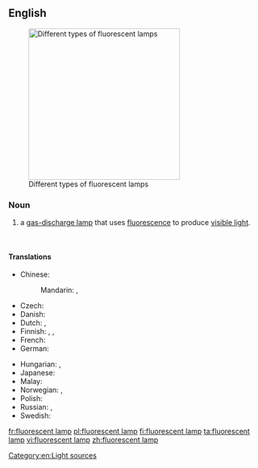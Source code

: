 ==English==
{{wikipedia}}
[[Image:Leuchtstofflampen-chtaube050409.jpg|300px|thumb|Different types of fluorescent lamps]]

===Noun===
{{en-noun|head=[[fluorescent]] [[lamp]]}}

# a [[gas-discharge lamp]] that uses [[fluorescence]] to produce [[visible light]].

<br clear="both" />

====Translations====
{{trans-top|a gas-discharge lamp}}
* Chinese:
*: Mandarin: {{t|cmn|熒光燈|sc=Hani}}, {{t|cmn|荧光灯|tr=yíngguāngdēng|sc=Hani}}
* Czech: {{t-|cs|zářivka|f}}
* Danish: {{t-|da|lysstofrør|n}}
* Dutch: {{t+|nl|tl-buis|c}} {{qualifier|tubular}}, {{t+|nl|spaarlamp|c}} {{qualifier|compact}}
* Finnish: {{t+|fi|loisteputki}}, {{t-|fi|loisteputkilamppu}}, {{t-|fi|loistelamppu}}
* French: {{t-|fr|tube fluorescent|m}}
* German: {{t+|de|Leuchtstofflampe|f}}
{{trans-mid}}
* Hungarian: {{t-|hu|fénycső}}, {{t-|hu|világítócső}}
* Japanese: {{t+|ja|蛍光灯|tr=けいこうとう, keikōtō|sc=Jpan}}
* Malay: {{t-|ms|lampu kalimantang}}
* Norwegian: {{t-|no|lysrør|n}}, {{t-|no|lysstoffrør|n}}
* Polish: {{t|pl|świetlówka|f}}
* Russian: {{t-|ru|люминесцентная лампа|f|tr=ljuminescéntnaja lámpa|sc=Cyrl}}, {{t|ru|лампа дневного света|f|tr=lámpa dnevnóvo svéta|sc=Cyrl}}
* Swedish: {{t-|sv|lysrör|n}}
{{trans-bottom}}

[[Category:en:Light sources]]

[[fr:fluorescent lamp]]
[[pl:fluorescent lamp]]
[[fi:fluorescent lamp]]
[[ta:fluorescent lamp]]
[[vi:fluorescent lamp]]
[[zh:fluorescent lamp]]